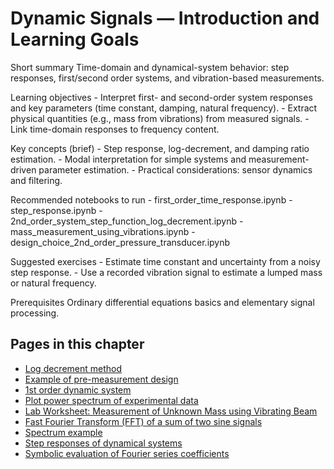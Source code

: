 # Dynamic Signals — Introduction and Learning Goals

Short summary
Time-domain and dynamical-system behavior: step responses, first/second order systems, and vibration-based measurements.

Learning objectives
- Interpret first- and second-order system responses and key parameters (time constant, damping, natural frequency).
- Extract physical quantities (e.g., mass from vibrations) from measured signals.
- Link time-domain responses to frequency content.

Key concepts (brief)
- Step response, log-decrement, and damping ratio estimation.
- Modal interpretation for simple systems and measurement-driven parameter estimation.
- Practical considerations: sensor dynamics and filtering.

Recommended notebooks to run
- first_order_time_response.ipynb
- step_response.ipynb
- 2nd_order_system_step_function_log_decrement.ipynb
- mass_measurement_using_vibrations.ipynb
- design_choice_2nd_order_pressure_transducer.ipynb

Suggested exercises
- Estimate time constant and uncertainty from a noisy step response.
- Use a recorded vibration signal to estimate a lumped mass or natural frequency.

Prerequisites
Ordinary differential equations basics and elementary signal processing.

<!-- AUTOGEN_START -->
## Pages in this chapter

- [Log decrement method](2nd_order_system_step_function_log_decrement.qmd)
- [Example of pre-measurement design](design_choice_2nd_order_pressure_transducer.qmd)
- [1st order dynamic system](first_order_time_response.qmd)
- [Plot power spectrum of experimental data](load_plot_spectrum_turbulent_data_jet.qmd)
- [Lab Worksheet: Measurement of Unknown Mass using Vibrating Beam](mass_measurement_using_vibrations.qmd)
- [Fast Fourier Transform (FFT) of a sum of two sine signals](simple_fft_two_sine.qmd)
- [Spectrum example](spectrum_example.qmd)
- [Step responses of dynamical systems](step_response.qmd)
- [Symbolic evaluation of Fourier series coefficients](symbolic_evaluation_Fourier_coefficients.qmd)
<!-- AUTOGEN_END -->
